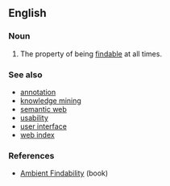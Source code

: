 {{rfv}}
==English==

===Noun===
{{en-noun|sg=[[ambient]] [[findability]]|ambient findabilities}}

# {{information science|internet}} The property of being [[findable]] at all times.

===See also===
* [[annotation]]
* [[knowledge mining]]
* [[semantic web]]
* [[usability]]
* [[user interface]]
* [[web index]]

===References===
* [http://www.oreilly.com/catalog/ambient/ Ambient Findability] (book)